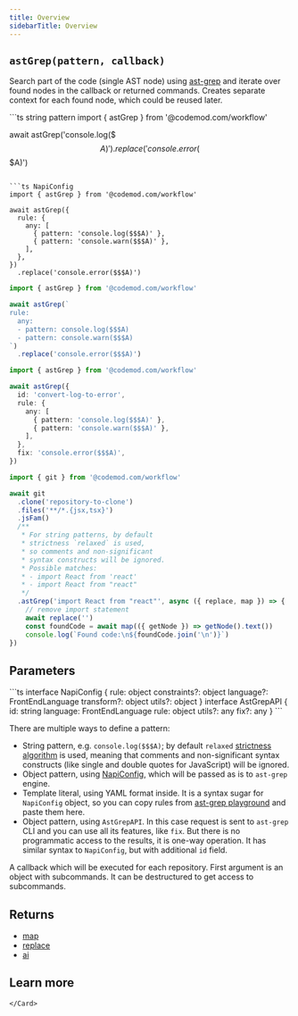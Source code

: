 ```yaml
---
title: Overview
sidebarTitle: Overview
---
```


## `astGrep(pattern, callback)`

Search part of the code (single AST node) using [ast-grep](https://ast-grep.github.io/) and iterate over found nodes in the callback or returned commands.
Creates separate context for each found node, which could be reused later.

<CodeGroup>
```ts string pattern
import { astGrep } from '@codemod.com/workflow'

await astGrep('console.log($$$A)')
  .replace('console.error($$$A)')
```

```ts NapiConfig
import { astGrep } from '@codemod.com/workflow'

await astGrep({
  rule: {
    any: [
      { pattern: 'console.log($$$A)' },
      { pattern: 'console.warn($$$A)' },
    ],
  },
})
  .replace('console.error($$$A)')
```

```ts YAML
import { astGrep } from '@codemod.com/workflow'

await astGrep(`
rule:
  any:
  - pattern: console.log($$$A)
  - pattern: console.warn($$$A)
`)
  .replace('console.error($$$A)')
```

```ts AstGrepAPI
import { astGrep } from '@codemod.com/workflow'

await astGrep({
  id: 'convert-log-to-error',
  rule: {
    any: [
      { pattern: 'console.log($$$A)' },
      { pattern: 'console.warn($$$A)' },
    ],
  },
  fix: 'console.error($$$A)',
})
```
</CodeGroup>

```ts callback
import { git } from '@codemod.com/workflow'

await git
  .clone('repository-to-clone')
  .files('**/*.{jsx,tsx}')
  .jsFam()
  /**
   * For string patterns, by default
   * strictness `relaxed` is used,
   * so comments and non-significant
   * syntax constructs will be ignored.
   * Possible matches:
   * - import React from 'react'
   * - import React from "react"
   */
  .astGrep('import React from "react"', async ({ replace, map }) => {
    // remove import statement
    await replace('')
    const foundCode = await map(({ getNode }) => getNode().text())
    console.log(`Found code:\n${foundCode.join('\n')}`)
})
```

## Parameters

<ParamField path="pattern" type="string | readonly string[] | NapiConfig | AstGrepAPI" required>
```ts
interface NapiConfig {
  rule: object
  constraints?: object
  language?: FrontEndLanguage
  transform?: object
  utils?: object
}
interface AstGrepAPI {
  id: string
  language: FrontEndLanguage
  rule: object
  utils?: any
  fix?: any
}
```

There are multiple ways to define a pattern:
- String pattern, e.g. `console.log($$$A)`; by default `relaxed` [strictness algorithm](https://ast-grep.github.io/guide/rule-config/atomic-rule.html#strictness) is used, meaning that comments and non-significant syntax constructs (like single and double quotes for JavaScript) will be ignored.
- Object pattern, using [NapiConfig](https://ast-grep.github.io/reference/api.html#napiconfig), which will be passed as is to `ast-grep` engine.
- Template literal, using YAML format inside. It is a syntax sugar for `NapiConfig` object, so you can copy rules from [ast-grep playground](https://ast-grep.github.io/playground.html) and paste them here.
- Object pattern, using `AstGrepAPI`. In this case request is sent to `ast-grep` CLI and you can use all its features, like `fix`. But there is no programmatic access to the results, it is one-way operation. It has similar syntax to `NapiConfig`, but with additional `id` field.
</ParamField>

<ResponseField name="callback" type="(subcommands: Subcommands) => Promise<void> | void">
A callback which will be executed for each repository. First argument is an object with subcommands. It can be destructured to get access to subcommands.
</ResponseField>

## Returns
- [map](/api-reference/transformation/astgrep/reference#map-callback)
- [replace](/api-reference/transformation/astgrep/reference#replace-replacement)
- [ai](/api-reference/transformation/astgrep/reference#ai-instructions)

## Learn more

<CardGroup cols={2}>
    <Card
        title="ast-grep reference"
        icon="code"
        horizontal="true"
        href="/api-reference/transformation/astgrep/reference"
    >
        
    </Card>
</CardGroup>